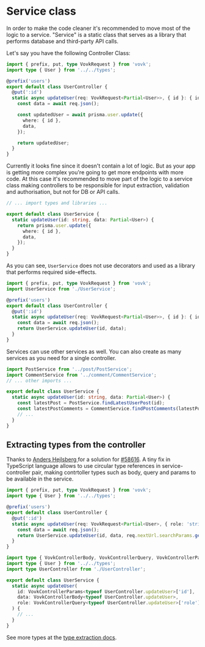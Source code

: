 
# Service class

In order to make the code cleaner it's recommended to move most of the logic to a service. "Service" is a static class that serves as a library that performs database and third-party API calls.

Let's say you have the following Controller Class:

```ts filename="/src/modules/user/UserController.ts"
import { prefix, put, type VovkRequest } from 'vovk';
import type { User } from '../../types';

@prefix('users')
export default class UserController {
  @put(':id')
  static async updateUser(req: VovkRequest<Partial<User>>, { id }: { id: string }) {
    const data = await req.json();

    const updatedUser = await prisma.user.update({
      where: { id },
      data,
    });

    return updatedUser;
  }
}
```

Currently it looks fine since it doesn't contain a lot of logic. But as your app is getting more complex you're going to get more endpoints with more code. At this case it's recommended to move part of the logic to a service class making controllers to be responsible for input extraction, validation and authorisation, but not for DB or API calls.

```ts filename="/src/modules/user/UserService.ts"
// ... import types and libraries ...

export default class UserService {
  static updateUser(id: string, data: Partial<User>) {
    return prisma.user.update({
      where: { id },
      data,
    });
  }
}
```

As you can see, `UserService` does not use decorators and used as a library that performs required side-effects.

```ts filename="/src/modules/user/UserController.ts"
import { prefix, put, type VovkRequest } from 'vovk';
import UserService from './UserService';

@prefix('users')
export default class UserController {
  @put(':id')
  static async updateUser(req: VovkRequest<Partial<User>>, { id }: { id: string }) {
    const data = await req.json();
    return UserService.updateUser(id, data);
  }
}
```

Services can use other services as well. You can also create as many services as you need for a single controller.

```ts filename="/src/modules/user/UserService.ts"
import PostService from '../post/PostService';
import CommentService from '../comment/CommentService';
// ... other imports ...

export default class UserService {
  static async updateUser(id: string, data: Partial<User>) {
    const latestPost = PostService.findLatestUserPost(id);
    const latestPostComments = CommentService.findPostComments(latestPost.id);
    // ...
  }
}
```

## Extracting types from the controller

Thanks to [Anders Hejlsberg
](https://github.com/ahejlsberg) for a solution for [#58616](https://github.com/microsoft/TypeScript/issues/58616). A tiny fix in TypeScript language allows to use circular type references in service-controller pair, making contrtoller types such as body, query and params to be available in the service.

```ts filename="/src/modules/user/UserController.ts"
import { prefix, put, type VovkRequest } from 'vovk';
import type { User } from '../../types';

@prefix('users')
export default class UserController {
  @put(':id')
  static async updateUser(req: VovkRequest<Partial<User>, { role: 'string' }>, { id }: { id: string }) {
    const data = await req.json();
    return UserService.updateUser(id, data, req.nextUrl.searchParams.get('role'));
  }
}
```

```ts filename="/src/modules/user/UserService.ts"
import type { VovkControllerBody, VovkControllerQuery, VovkControllerParams } from 'vovk';
import type { User } from '../../types';
import type UserController from './UserController';

export default class UserService {
  static async updateUser(
    id: VovkControllerParams<typeof UserController.updateUser>['id'],
    data: VovkControllerBody<typeof UserController.updateUser>,
    role: VovkControllerQuery<typeof UserController.updateUser>['role']
  ) {
    // ...
  }
}
```

See more types at the [type extraction docs](/controller/type-extraction).

